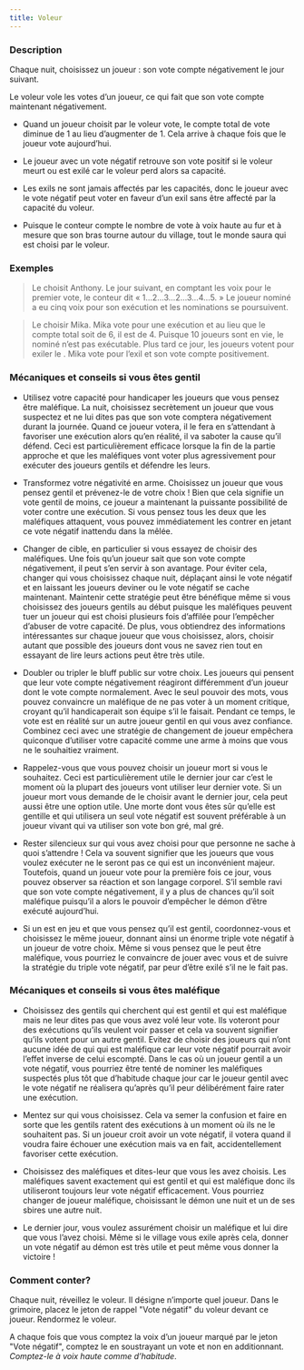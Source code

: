 ```yaml
---
title: Voleur
---
```



<Role VOLEUR header />

### Description

Chaque nuit, choisissez un joueur : son vote compte négativement le jour suivant.

Le voleur vole les votes d’un joueur, ce qui fait que son vote compte maintenant négativement.

-	Quand un joueur choisit par le voleur vote, le compte total de vote diminue de 1 au lieu d’augmenter de 1.  Cela arrive à chaque fois que le joueur vote aujourd’hui.

-	Le joueur avec un vote négatif retrouve son vote positif si le voleur meurt ou est exilé car le voleur perd alors sa capacité.

-	Les exils ne sont jamais affectés par les capacités, donc le joueur avec le vote négatif peut voter en faveur d’un exil sans être affecté par la capacité du voleur.

-	Puisque le conteur compte le nombre de vote à voix haute au fur et à mesure que son bras tourne autour du village, tout le monde saura qui est choisi par le voleur.

### Exemples

> Le <Role VOLEUR /> choisit Anthony. Le jour suivant, en comptant les voix pour le premier vote, le conteur dit « 1…2…3…2…3…4…5. » Le joueur nominé a eu cinq voix pour son exécution et les nominations se poursuivent.

> Le <Role VOLEUR /> choisir Mika. Mika vote pour une exécution et au lieu que le compte total soit de 6, il est de 4. Puisque 10 joueurs sont en vie, le nominé n’est pas exécutable. Plus tard ce jour, les joueurs votent pour exiler le <Role VENGEUR />. Mika vote pour l’exil et son vote compte positivement.

### Mécaniques et conseils si vous êtes gentil

- Utilisez votre capacité pour handicaper les joueurs que vous pensez être maléfique. La nuit, choisissez secrètement un joueur que vous suspectez et ne lui dites pas que son vote comptera négativement durant la journée. Quand ce joueur votera, il le fera en s’attendant à favoriser une exécution alors qu’en réalité, il va saboter la cause qu’il défend. Ceci est particulièrement efficace lorsque la fin de la partie approche et que les maléfiques vont voter plus agressivement pour exécuter des joueurs gentils et défendre les leurs. 

- Transformez votre négativité en arme. Choisissez un joueur que vous pensez gentil et prévenez-le de votre choix ! Bien que cela signifie un vote gentil de moins, ce joueur a maintenant la puissante possibilité de voter contre une exécution. Si vous pensez tous les deux que les maléfiques attaquent, vous pouvez immédiatement les contrer en jetant ce vote négatif inattendu dans la mêlée.

- Changer de cible, en particulier si vous essayez de choisir des maléfiques. Une fois qu’un joueur sait que son vote compte négativement, il peut s’en servir à son avantage. Pour éviter cela, changer qui vous choisissez chaque nuit, déplaçant ainsi le vote négatif et en laissant les joueurs deviner ou le vote négatif se cache maintenant. Maintenir cette stratégie peut être bénéfique même si vous choisissez des joueurs gentils au début puisque les maléfiques peuvent tuer un joueur qui est choisi plusieurs fois d’affilée pour l’empêcher d’abuser de votre capacité. De plus, vous obtiendrez des informations intéressantes sur chaque joueur que vous choisissez, alors, choisir autant que possible des joueurs dont vous ne savez rien tout en essayant de lire leurs actions peut être très utile.

- Doubler ou tripler le bluff public sur votre choix. Les joueurs qui pensent que leur vote compte négativement réagiront différemment d’un joueur dont le vote compte normalement. Avec le seul pouvoir des mots, vous pouvez convaincre un maléfique de ne pas voter à un moment critique, croyant qu’il handicaperait son équipe s’il le faisait. Pendant ce temps, le vote est en réalité sur un autre joueur gentil en qui vous avez confiance. Combinez ceci avec une stratégie de changement de joueur empêchera quiconque d’utiliser votre capacité comme une arme à moins que vous ne le souhaitiez vraiment.

- Rappelez-vous que vous pouvez choisir un joueur mort si vous le souhaitez. Ceci est particulièrement utile le dernier jour car c’est le moment où la plupart des joueurs vont utiliser leur dernier vote. Si un joueur mort vous demande de le choisir avant le dernier jour, cela peut aussi être une option utile. Une <Role PUCELLE /> morte dont vous êtes sûr qu’elle est gentille et qui utilisera un seul vote négatif est souvent préférable à un joueur vivant qui va utiliser son vote bon gré, mal gré.

- Rester silencieux sur qui vous avez choisi pour que personne ne sache à quoi s’attendre ! Cela va souvent signifier que les joueurs que vous voulez exécuter ne le seront pas ce qui est un inconvénient majeur. Toutefois, quand un joueur vote pour la première fois ce jour, vous pouvez observer sa réaction et son langage corporel. S’il semble ravi que son vote compte négativement, il y a plus de chances qu’il soit maléfique puisqu’il a alors le pouvoir d’empêcher le démon d’être exécuté aujourd’hui. 

- Si un <Role BUREAUCRATE /> est en jeu et que vous pensez qu’il est gentil, coordonnez-vous et choisissez le même joueur, donnant ainsi un énorme triple vote négatif à un joueur de votre choix. Même si vous pensez que le <Role BUREAUCRATE /> peut être maléfique, vous pourriez le convaincre de jouer avec vous et de suivre la stratégie du triple vote négatif, par peur d’être exilé s’il ne le fait pas.

### Mécaniques et conseils si vous êtes maléfique

- Choisissez des gentils qui cherchent qui est gentil et qui est maléfique mais ne leur dites pas que vous avez volé leur vote. Ils voteront pour des exécutions qu’ils veulent voir passer et cela va souvent signifier qu’ils votent pour un autre gentil. Evitez de choisir des joueurs qui n’ont aucune idée de qui qui est maléfique car leur vote négatif pourrait avoir l’effet inverse de celui escompté. Dans le cas où un joueur gentil a un vote négatif, vous pourriez être tenté de nominer les maléfiques suspectés plus tôt que d’habitude chaque jour car le joueur gentil avec le vote négatif ne réalisera qu’après qu’il peur délibérément faire rater une exécution. 

- Mentez sur qui vous choisissez. Cela va semer la confusion et faire en sorte que les gentils ratent des exécutions à un moment où ils ne le souhaitent pas. Si un joueur croit avoir un vote négatif, il votera quand il voudra faire échouer une exécution mais va en fait, accidentellement favoriser cette exécution.

- Choisissez des maléfiques et dites-leur que vous les avez choisis. Les maléfiques savent exactement qui est gentil et qui est maléfique donc ils utiliseront toujours leur vote négatif efficacement. Vous pourriez changer de joueur maléfique, choisissant le démon une nuit et un de ses sbires une autre nuit.

- Le dernier jour, vous voulez assurément choisir un maléfique et lui dire que vous l’avez choisi. Même si le village vous exile après cela, donner un vote négatif au démon est très utile et peut même vous donner la victoire !

### Comment conter?

Chaque nuit, réveillez le voleur. Il désigne n’importe quel joueur. Dans le grimoire, placez le jeton de rappel "Vote négatif" du voleur devant ce joueur. Rendormez le voleur.

A chaque fois que vous comptez la voix d’un joueur marqué par le jeton "Vote négatif", comptez le en soustrayant un vote et non en additionnant. _Comptez-le à voix haute comme d’habitude_. 

